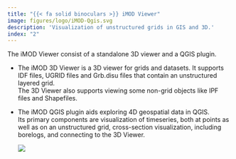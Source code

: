 ```yaml
---
title: "{{< fa solid binoculars >}} iMOD Viewer"
image: figures/logo/iMOD-Qgis.svg
description: 'Visualization of unstructured grids in GIS and 3D.'
index: "2"
---
```


The iMOD Viewer consist of a standalone 3D viewer and a QGIS plugin. 

* The iMOD 3D Viewer is a 3D viewer for grids and datasets. 
  It supports IDF files, UGRID files and Grb.disu files that contain an unstructured layered grid.  
  The 3D Viewer also supports viewing some non-grid objects like IPF files and Shapefiles.

* The iMOD QGIS plugin aids exploring 4D geospatial data in QGIS.  
  Its primary components are visualization of timeseries, 
  both at points as well as on an unstructured grid, 
  cross-section visualization, including borelogs, and
  connecting to the 3D Viewer.

  ![](figures/viewer/example-dommel.png)